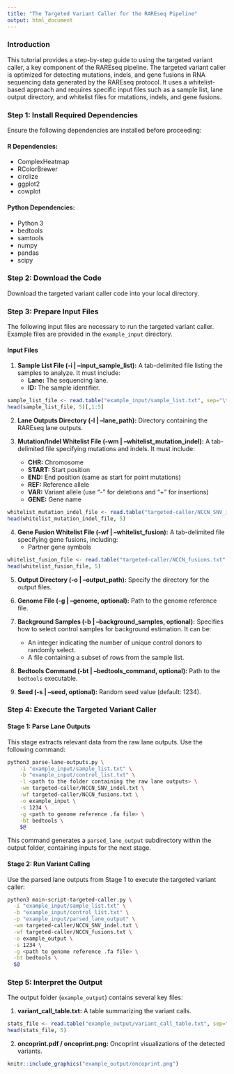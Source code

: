 ```yaml
---
title: "The Targeted Variant Caller for the RAREseq Pipeline"
output: html_document
---
```


### Introduction

This tutorial provides a step-by-step guide to using the targeted variant caller, a key component of the RAREseq pipeline. The targeted variant caller is optimized for detecting mutations, indels, and gene fusions in RNA sequencing data generated by the RAREseq protocol. It uses a whitelist-based approach and requires specific input files such as a sample list, lane output directory, and whitelist files for mutations, indels, and gene fusions.

### Step 1: Install Required Dependencies

Ensure the following dependencies are installed before proceeding:

#### R Dependencies:
- ComplexHeatmap
- RColorBrewer
- circlize
- ggplot2
- cowplot

#### Python Dependencies:
- Python 3
- bedtools
- samtools
- numpy
- pandas
- scipy

### Step 2: Download the Code

Download the targeted variant caller code into your local directory.

### Step 3: Prepare Input Files

The following input files are necessary to run the targeted variant caller. Example files are provided in the `example_input` directory.

#### **Input Files**

1. **Sample List File (-i | --input_sample_list):**
   A tab-delimited file listing the samples to analyze. It must include:
   - **Lane:** The sequencing lane.
   - **ID:** The sample identifier.

```r
sample_list_file <- read.table("example_input/sample_list.txt", sep="\t", header=TRUE)
head(sample_list_file, 5)[,1:5]
```

2. **Lane Outputs Directory (-l | --lane_path):**
   Directory containing the RAREseq lane outputs.

3. **Mutation/Indel Whitelist File (-wm | --whitelist_mutation_indel):**
   A tab-delimited file specifying mutations and indels. It must include:
   - **CHR:** Chromosome
   - **START:** Start position
   - **END:** End position (same as start for point mutations)
   - **REF:** Reference allele
   - **VAR:** Variant allele (use "-" for deletions and "+" for insertions)
   - **GENE:** Gene name

```r
whitelist_mutation_indel_file <- read.table("targeted-caller/NCCN_SNV_indel.txt", sep="\t", header=TRUE)
head(whitelist_mutation_indel_file, 5)
```

4. **Gene Fusion Whitelist File (-wf | --whitelist_fusion):**
   A tab-delimited file specifying gene fusions, including:
   - Partner gene symbols

```r
whitelist_fusion_file <- read.table("targeted-caller/NCCN_fusions.txt", sep="\t", header=TRUE)
head(whitelist_fusion_file, 5)
```

5. **Output Directory (-o | --output_path):**
   Specify the directory for the output files.

6. **Genome File (-g | --genome, optional):**
   Path to the genome reference file.

7. **Background Samples (-b | --background_samples, optional):**
   Specifies how to select control samples for background estimation. It can be:
   - An integer indicating the number of unique control donors to randomly select.
   - A file containing a subset of rows from the sample list.

8. **Bedtools Command (-bt | --bedtools_command, optional):**
   Path to the `bedtools` executable.

9. **Seed (-s | --seed, optional):**
   Random seed value (default: 1234).

### Step 4: Execute the Targeted Variant Caller

#### Stage 1: Parse Lane Outputs

This stage extracts relevant data from the raw lane outputs. Use the following command:

```sh
python3 parse-lane-outputs.py \
    -i "example_input/sample_list.txt" \
    -b "example_input/control_list.txt" \
    -l <path to the folder containing the raw lane outputs> \
    -wm targeted-caller/NCCN_SNV_indel.txt \
    -wf targeted-caller/NCCN_fusions.txt \
    -o example_input \
    -s 1234 \
    -g <path to genome reference .fa file> \
    -bt bedtools \
    $@
```

This command generates a `parsed_lane_output` subdirectory within the output folder, containing inputs for the next stage.

#### Stage 2: Run Variant Calling

Use the parsed lane outputs from Stage 1 to execute the targeted variant caller:

```sh
python3 main-script-targeted-caller.py \
  -i "example_input/sample_list.txt" \
  -b "example_input/control_list.txt" \
  -p "example_input/parsed_lane_output" \
  -wm targeted-caller/NCCN_SNV_indel.txt \
  -wf targeted-caller/NCCN_fusions.txt \
  -o example_output \
  -s 1234 \
  -g <path to genome reference .fa file> \
  -bt bedtools \
  $@
```

### Step 5: Interpret the Output

The output folder (`example_output`) contains several key files:

1. **variant_call_table.txt:** A table summarizing the variant calls.

```r
stats_file <- read.table("example_output/variant_call_table.txt", sep="\t", header=TRUE)
head(stats_file, 5)
```

2. **oncoprint.pdf / oncoprint.png:** Oncoprint visualizations of the detected variants.

```r
knitr::include_graphics("example_output/oncoprint.png")
```

